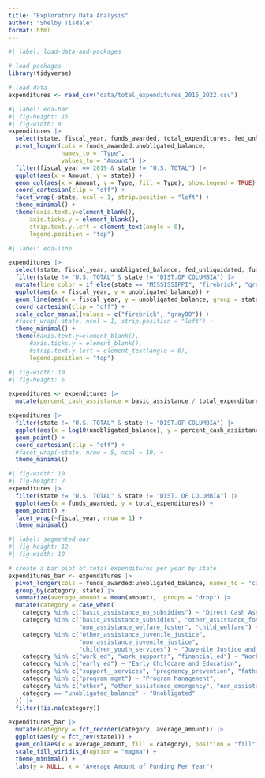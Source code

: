 ```yaml
---
title: "Exploratory Data Analysis"
author: "Shelby Tisdale"
format: html
---
```


```r
#| label: load-data-and-packages

# load packages
library(tidyverse)

# load data
expenditures <- read_csv("data/total_expenditures_2015_2022.csv")
```

```r
#| label: eda-bar
#| fig-height: 15
#| fig-width: 8
expenditures |>
  select(state, fiscal_year, funds_awarded, total_expenditures, fed_unliquidated, unobligated_balance) |>
  pivot_longer(cols = funds_awarded:unobligated_balance,
               names_to = "Type",
               values_to = "Amount") |>
  filter(fiscal_year == 2019 & state != "U.S. TOTAL") |>
  ggplot(aes(x = Amount, y = state)) +
  geom_col(aes(x = Amount, y = Type, fill = Type), show.legend = TRUE) +
  coord_cartesian(clip = "off") +
  facet_wrap(~state, ncol = 1, strip.position = "left") +
  theme_minimal() +
  theme(axis.text.y=element_blank(), 
      axis.ticks.y = element_blank(),
      strip.text.y.left = element_text(angle = 0),
      legend.position = "top")
```
```r
#| label: eda-line

expenditures |>
  select(state, fiscal_year, unobligated_balance, fed_unliquidated, funds_awarded) |>
  filter(state != "U.S. TOTAL" & state != "DIST.OF COLUMBIA") |>
  mutate(line_color = if_else(state == "MISSISSIPPI", "firebrick", "gray80")) |>
  ggplot(aes(x = fiscal_year, y = unobligated_balance)) +
  geom_line(aes(x = fiscal_year, y = unobligated_balance, group = state, color = line_color), show.legend = FALSE) +
  coord_cartesian(clip = "off") +
  scale_color_manual(values = c("firebrick", "gray80")) +
  #facet_wrap(~state, ncol = 1, strip.position = "left") +
  theme_minimal() +
  theme(#axis.text.y=element_blank(), 
      #axis.ticks.y = element_blank(),
      #strip.text.y.left = element_text(angle = 0),
      legend.position = "top")
```
```r
#| fig-width: 10
#| fig-height: 5

expenditures <- expenditures |>
  mutate(percent_cash_assistance = basic_assistance / total_expenditures)

expenditures |>
  filter(state != "U.S. TOTAL" & state != "DIST.OF COLUMBIA") |>
  ggplot(aes(x = log10(unobligated_balance), y = percent_cash_assistance*100), alpha = 0.5) +
  geom_point() +
  coord_cartesian(clip = "off") +
  #facet_wrap(~state, nrow = 5, ncol = 10) +
  theme_minimal()
```
```r
#| fig-width: 10
#| fig-height: 2
expenditures |>
  filter(state != "U.S. TOTAL" & state != "DIST. OF COLUMBIA") |>
  ggplot(aes(x = funds_awarded, y = total_expenditures)) +
  geom_point() +
  facet_wrap(~fiscal_year, nrow = 1) +
  theme_minimal()
```

```r
#| label: segmented-bar
#| fig-height: 12
#| fig-width: 10

# create a bar plot of total expenditures per year by state
expenditures_bar <- expenditures |>
  pivot_longer(cols = funds_awarded:unobligated_balance, names_to = "category", values_to = "amount") |>
  group_by(category, state) |>
  summarize(average_amount = mean(amount), .groups = "drop") |>
  mutate(category = case_when(
    category %in% c("basic_assistance_no_subsidies") ~ "Direct Cash Assistance",
    category %in% c("basic_assistance_subsidies", "other_assistance_foster",
                    "non_assistance_welfare_foster", "child_welfare") ~ "Child Welfare, Adoption, and Foster Care",
    category %in% c("other_assistance_juvenile_justice",
                    "non_assistance_juvenile_justice",
                    "children_youth_services") ~ "Juvenile Justice and Youth Services",
    category %in% c("work_ed", "work_supports", "financial_ed") ~ "Work, Education, and Training Activities",
    category %in% c("early_ed") ~ "Early Childcare and Education",
    category %in% c("support__services", "pregnancy_prevention", "fatherhood_programs", "home_visiting") ~ "Family Support and Formation Services",
    category %in% c("program_mgmt") ~ "Program Management",
    category %in% c("other", "other_assistance_emergency", "non_assistance_emergency", "eitc_refundable", "short_term_benefits", "non_eitc_refundable") ~ "Other",
    category == "unobligated_balance" ~ "Unobligated"
  )) |>
  filter(!is.na(category))

expenditures_bar |>
  mutate(category = fct_reorder(category, average_amount)) |>
  ggplot(aes(y = fct_rev(state))) +
  geom_col(aes(x = average_amount, fill = category), position = "fill") +
  scale_fill_viridis_d(option = "magma") +
  theme_minimal() +
  labs(y = NULL, x = "Average Amount of Funding Per Year")
```


